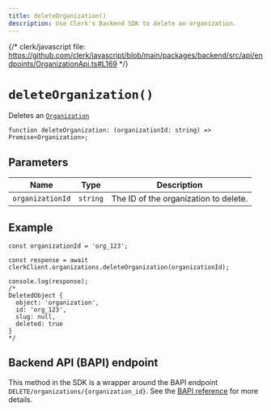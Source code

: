 ```yaml
---
title: deleteOrganization()
description: Use Clerk's Backend SDK to delete an organization.
---
```


{/* clerk/javascript file: https://github.com/clerk/javascript/blob/main/packages/backend/src/api/endpoints/OrganizationApi.ts#L169 */}

# `deleteOrganization()`

Deletes an [`Organization`](/docs/references/backend/types/backend-organization)

```tsx
function deleteOrganization: (organizationId: string) => Promise<Organization>;
```

## Parameters

| Name | Type | Description |
| --- | --- | --- |
| `organizationId` | `string` | The ID of the organization to delete. |

## Example

```tsx
const organizationId = 'org_123';

const response = await clerkClient.organizations.deleteOrganization(organizationId);

console.log(response);
/*
DeletedObject {
  object: 'organization',
  id: 'org_123',
  slug: null,
  deleted: true
}
*/
```

## Backend API (BAPI) endpoint

This method in the SDK is a wrapper around the BAPI endpoint `DELETE/organizations/{organization_id}`. See the [BAPI reference](https://clerk.com/docs/reference/backend-api/tag/Organizations#operation/DeleteOrganization) for more details.
